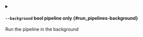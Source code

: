 
<details className="config-field -function" data-expandable="false">
<summary>

#### `--background` <span className="config-field-type">bool</span> <span className="config-field-enum"></span> <span className="config-field-default -return"></span> <span className="config-field-required" data-required="false">pipeline only</span>  {#run_pipelines-background}

Run the pipeline in the background

</summary>



</details>
